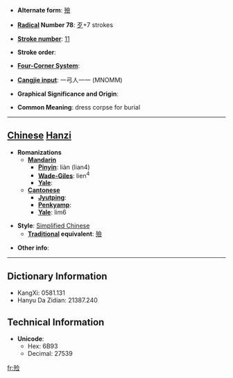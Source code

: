 * '''Alternate form''': [[殮]]

* '''[[Wiktionary:Chinese radical index| Radical]] Number 78''': [[Wiktionary:Chinese radical index 歹|歹]]+7 strokes

* '''[[Wiktionary:Chinese total strokes index|Stroke number]]''': [[Wiktionary:Chinese total strokes index 11|11]]

* '''Stroke order''': 

* '''[[Wiktionary:Chinese four corner index|Four-Corner System]]''': 

* '''[[Wiktionary:Chinese Cangjie index|Cangjie input]]''': 一弓人一一 (MNOMM)

* '''Graphical Significance and Origin''': 

* '''Common Meaning''': dress corpse for burial

----

== [[Chinese]] [[Hanzi]] ==

* '''Romanizations'''
** '''[[Mandarin]]'''
*** '''[[Pinyin]]''': liàn (lian4)
*** '''[[Wade-Giles]]''': lien<sup>4</sup>
*** '''[[Yale]]''': 
** '''[[Cantonese]]'''
*** '''[[Jyutping]]''':
*** '''[[Penkyamp]]''': 
*** '''[[Yale]]''': lim6

* '''Style''': [[Simplified Chinese]] 
** '''[[Traditional Chinese|Traditional]] equivalent''': [[殮]]

* '''Other info''': 

----

== Dictionary Information ==

* KangXi: 0581.131
* Hanyu Da Zidian: 21387.240

== Technical Information ==

* '''Unicode''':
** Hex: 6B93
** Decimal: 27539

[[fr:殓]]